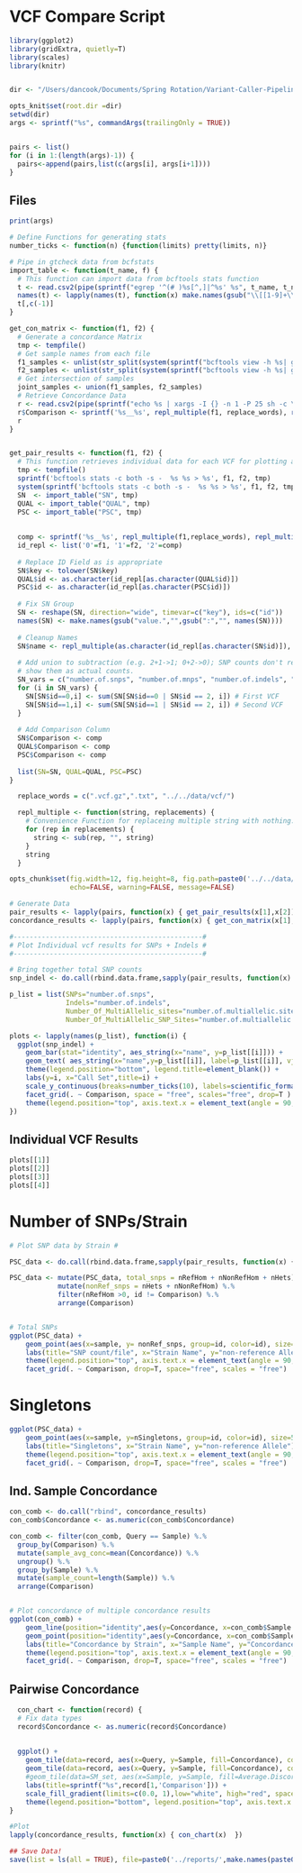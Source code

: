 VCF Compare Script
==================

```r
library(ggplot2)
library(gridExtra, quietly=T)
library(scales)
library(knitr)


dir <- "/Users/dancook/Documents/Spring Rotation/Variant-Caller-Pipeline/data/vcf/"

opts_knit$set(root.dir =dir)
setwd(dir)
args <- sprintf("%s", commandArgs(trailingOnly = TRUE))


pairs <- list()
for (i in 1:(length(args)-1)) {
  pairs<-append(pairs,list(c(args[i], args[i+1])))
}
```

## Files

```r
print(args)
```

```r
# Define Functions for generating stats
number_ticks <- function(n) {function(limits) pretty(limits, n)}

# Pipe in gtcheck data from bcfstats
import_table <- function(t_name, f) { 
  # This function can import data from bcftools stats function
  t <- read.csv2(pipe(sprintf("egrep '^(# )%s[^,]|^%s' %s", t_name, t_name, f)), as.is=T, sep='\t',header=T, check.names=FALSE)
  names(t) <- lapply(names(t), function(x) make.names(gsub("\\[[1-9]+\\]","",x)))
  t[,c(-1)]
}

get_con_matrix <- function(f1, f2) {
  # Generate a concordance Matrix
  tmp <- tempfile()
  # Get sample names from each file
  f1_samples <- unlist(str_split(system(sprintf("bcftools view -h %s| grep '#CHROM' | cut -f '10-'",f1), intern=T),'\t'))
  f2_samples <- unlist(str_split(system(sprintf("bcftools view -h %s| grep '#CHROM' | cut -f '10-'",f2), intern=T),'\t'))
  # Get intersection of samples
  joint_samples <- union(f1_samples, f2_samples)
  # Retrieve Concordance Data
  r <- read.csv2(pipe(sprintf("echo %s | xargs -I {} -n 1 -P 25 sh -c \"bcftools gtcheck -S {} -g %s %s | sed \'s/$/\t{}/\'\" | egrep -v '#' ", paste0(joint_samples, collapse=" "), f1, f2)), as.is=T, sep='\t',header=F, col.names= c("Concordance", "Uncertainty", "Average Depth", "Number of Sites", "Sample", "Query"))
  r$Comparison <- sprintf('%s__%s', repl_multiple(f1, replace_words), repl_multiple(f2, replace_words))
  r
}


get_pair_results <- function(f1, f2) {
  # This function retrieves individual data for each VCF for plotting and comparison.
  tmp <- tempfile()
  sprintf('bcftools stats -c both -s -  %s %s > %s', f1, f2, tmp)
  system(sprintf('bcftools stats -c both -s -  %s %s > %s', f1, f2, tmp))
  SN  <- import_table("SN", tmp)
  QUAL <- import_table("QUAL", tmp)
  PSC <- import_table("PSC", tmp)
  
                      
  comp <- sprintf('%s__%s', repl_multiple(f1,replace_words), repl_multiple(f2,replace_words))
  id_repl <- list('0'=f1, '1'=f2, '2'=comp)
  
  # Replace ID Field as is appropriate
  SN$key <- tolower(SN$key)
  QUAL$id <- as.character(id_repl[as.character(QUAL$id)])
  PSC$id <- as.character(id_repl[as.character(PSC$id)])
  
  # Fix SN Group
  SN <- reshape(SN, direction="wide", timevar=c("key"), ids=c("id"))
  names(SN) <- make.names(gsub("value.","",gsub(":","", names(SN))))
  
  # Cleanup Names
  SN$name <- repl_multiple(as.character(id_repl[as.character(SN$id)]), replace_words)
  
  # Add union to subtraction (e.g. 2+1->1; 0+2->0); SNP counts don't represent subtraction - instead
  # show them as actual counts.
  SN_vars = c("number.of.snps", "number.of.mnps", "number.of.indels", "number.of.others", "number.of.multiallelic.sites","number.of.multiallelic.snp.sites")
  for (i in SN_vars) {
    SN[SN$id==0,i] <- sum(SN[SN$id==0 | SN$id == 2, i]) # First VCF
    SN[SN$id==1,i] <- sum(SN[SN$id==1 | SN$id == 2, i]) # Second VCF
  }
  
  # Add Comparison Column
  SN$Comparison <- comp
  QUAL$Comparison <- comp
  PSC$Comparison <- comp
    
  list(SN=SN, QUAL=QUAL, PSC=PSC)
}

  replace_words = c(".vcf.gz",".txt", "../../data/vcf/")

  repl_multiple <- function(string, replacements) {
    # Convenience Function for replaceing multiple string with nothing.
    for (rep in replacements) {
      string <- sub(rep, "", string)
    }
    string
  }

```

```r
opts_chunk$set(fig.width=12, fig.height=8, fig.path=paste0('../../data/reports/',paste0(repl_multiple(args, replace_words),collapse="_"),"/"),
               echo=FALSE, warning=FALSE, message=FALSE)
```

```r

# Generate Data
pair_results <- lapply(pairs, function(x) { get_pair_results(x[1],x[2]) })
concordance_results <- lapply(pairs, function(x) { get_con_matrix(x[1],x[2]) })

```

```r
#-----------------------------------------------#
# Plot Individual vcf results for SNPs + Indels #
#-----------------------------------------------#

# Bring together total SNP counts
snp_indel <- do.call(rbind.data.frame,sapply(pair_results, function(x) { x["SN"] }))

p_list = list(SNPs="number.of.snps",
              Indels="number.of.indels",
              Number_Of_MultiAllelic_sites="number.of.multiallelic.sites",
              Number_Of_MultiAllelic_SNP_Sites="number.of.multiallelic.snp.sites")

plots <- lapply(names(p_list), function(i) {
  ggplot(snp_indel) + 
    geom_bar(stat="identity", aes_string(x="name", y=p_list[[i]])) +
    geom_text( aes_string(x="name",y=p_list[[i]], label=p_list[[i]], vjust=2), color="white") +
    theme(legend.position="bottom", legend.title=element_blank()) +
    labs(y=i, x="Call Set",title=i) +
    scale_y_continuous(breaks=number_ticks(10), labels=scientific_format()) + 
    facet_grid(. ~ Comparison, space = "free", scales="free", drop=T ) +
    theme(legend.position="top", axis.text.x = element_text(angle = 90, hjust = 1))
})
```

## Individual VCF Results
```r
plots[[1]]
plots[[2]]
plots[[3]]
plots[[4]]
```

# Number of SNPs/Strain

```r
# Plot SNP data by Strain #

PSC_data <- do.call(rbind.data.frame,sapply(pair_results, function(x) { x["PSC"] }))

PSC_data <- mutate(PSC_data, total_snps = nRefHom + nNonRefHom + nHets) %.%
            mutate(nonRef_snps = nHets + nNonRefHom) %.%
            filter(nRefHom >0, id != Comparison) %.%
            arrange(Comparison)


# Total SNPs
ggplot(PSC_data) + 
    geom_point(aes(x=sample, y= nonRef_snps, group=id, color=id), size=5) +
    labs(title="SNP count/file", x="Strain Name", y="non-reference Allele") +
    theme(legend.position="top", axis.text.x = element_text(angle = 90, hjust = 1)) +
    facet_grid(. ~ Comparison, drop=T, space="free", scales = "free")
```

# Singletons
```r
ggplot(PSC_data) + 
    geom_point(aes(x=sample, y=nSingletons, group=id, color=id), size=5) +
    labs(title="Singletons", x="Strain Name", y="non-reference Allele") +
    theme(legend.position="top", axis.text.x = element_text(angle = 90, hjust = 1))  +
    facet_grid(. ~ Comparison, drop=T, space="free", scales = "free")
```

## Ind. Sample Concordance

```r
con_comb <- do.call("rbind", concordance_results)
con_comb$Concordance <- as.numeric(con_comb$Concordance)

con_comb <- filter(con_comb, Query == Sample) %.%
  group_by(Comparison) %.% 
  mutate(sample_avg_conc=mean(Concordance)) %.%
  ungroup() %.%
  group_by(Sample) %.%
  mutate(sample_count=length(Sample)) %.%
  arrange(Comparison)


# Plot concordance of multiple concordance results
ggplot(con_comb) +
    geom_line(position="identity",aes(y=Concordance, x=con_comb$Sample , color=Comparison, group=Comparison)) + 
    geom_point(position="identity",aes(y=Concordance, x=con_comb$Sample , color=Comparison, group=Comparison)) +
    labs(title="Concordance by Strain", x="Sample Name", y="Concordance (%)") +
    theme(legend.position="top", axis.text.x = element_text(angle = 90, hjust = 1))  +
    facet_grid(. ~ Comparison, drop=T, space="free", scales = "free")

```

## Pairwise Concordance

```r
  con_chart <- function(record) {
  # Fix data types
  record$Concordance <- as.numeric(record$Concordance)
  
  
  ggplot() +
    geom_tile(data=record, aes(x=Query, y=Sample, fill=Concordance), colour = "white") + 
    geom_tile(data=record, aes(x=Query, y=Sample, fill=Concordance), colour = "white") + 
    #geom_tile(data=SM_set, aes(x=Sample, y=Sample, fill=Average.Discordance.Number.of.sites), colour = "white") +
    labs(title=sprintf("%s",record[1,'Comparison'])) +
    scale_fill_gradient(limits=c(0.0, 1),low="white", high="red", space="Lab") +
    theme(legend.position="bottom", legend.position="top", axis.text.x = element_text(angle = 90, hjust = 1))
}

#Plot
lapply(concordance_results, function(x) { con_chart(x)  })

## Save Data!
save(list = ls(all = TRUE), file=paste0('../reports/',make.names(paste0(args,collapse="")),".Rdata",collapse=""))
```
